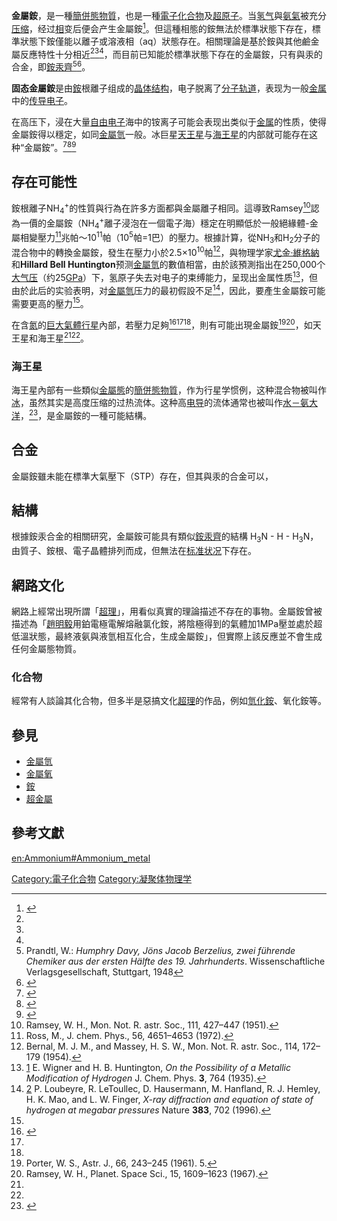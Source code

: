 {{Chembox
|   Name = 金屬銨
|   ImageFile = Ammonium.svg 
|   ImageSize = 100px
|   ImageName = 
|   ImageFile1 = Ammonium-3D-vdW.png
|   ImageSize1 = 100px
|   IUPACName = Ammonium
|   OtherNames = 
| Section1 = {{Chembox Identifiers
|  ChEBI = 49783
|  CASNo = 14798-03-9
|  CASNo_Ref = {{cascite|correct|CAS}}
  }}
| Section2 = {{Chembox Properties
|   Formula = [[氮|N]][[氫|H]]<sub>4</sub>[[自由基|·]]
|   MolarMass = 18.0385 g/mol 
  }}
| Section8 = {{Chembox Related
| OtherCpds = [[銨|銨]]、[[氯化銨|氯化銨]]、[[銨鹽|銨鹽]]}}
}}
'''金屬銨'''，是一種[[簡併態物質|簡併態物質]]，也是一種[[電子化合物|電子化合物]]及[[超原子|超原子]]。当[[氢气|氢气]]與[[氨氣|氨氣]]被充分[[压缩|压缩]]，经过[[相态|相]]变后便会产生金屬銨<ref name="Bernal&Massey">{{cite journal |last1=Bernal |first1=M. J. M. |last2=Massey |first2=H. S. W. |date=February 3, 1954 |title=Metallic Ammonium |journal=[[Monthly_Notices_of_the_Royal_Astronomical_Society|Monthly Notices of the Royal Astronomical Society]] |volume=114 |issue= 2|pages=172–179 |publisher=[[Wiley-Blackwell|Wiley-Blackwell]] for the [[Royal_Astronomical_Society|Royal Astronomical Society]] |bibcode=1954MNRAS.114..172B |url=http://articles.adsabs.harvard.edu/cgi-bin/nph-iarticle_query?1954MNRAS.114..172B&data_type=PDF_HIGH&whole_paper=YES&type=PRINTER&filetype=.pdf |accessdate=January 13, 2012 |doi=10.1093/mnras/114.2.172}}</ref>。但這種相態的銨無法於標準狀態下存在，標準狀態下銨僅能以離子或溶液相（aq）狀態存在。相關理論是基於銨與其他鹼金屬反應特性十分相近<ref name = "Holleman&Wiberg"/><ref name="Stevenson" /><ref name="Bernal&Massey" />，而目前已知能於標準狀態下存在的金屬銨，只有與汞的合金，即[[銨汞齊|銨汞齊]]<ref>Prandtl, W.: ''Humphry Davy, Jöns Jacob Berzelius, zwei führende Chemiker aus der ersten Hälfte des 19. Jahrhunderts''. Wissenschaftliche Verlagsgesellschaft, Stuttgart, 1948</ref><ref>{{cite journal |last1=Reedy |first1=J.H.|date=October 1, 1929|title=Lecture demonstration of ammonium amalgam |journal=Journal of Chemical Education |volume=6 |issue=10 |pages=1767 |url=http://pubs.acs.org/doi/abs/10.1021/ed006p1767 |accessdate=October 28, 2015 |doi=10.1021/ed006p1767}}</ref>。

'''固态金屬銨'''是由[[銨|銨]]根離子组成的[[晶体结构|晶体结构]]，电子脱离了[[分子轨道|分子轨道]]，表现为一般[[金属|金属]]中的[[电传导|传导电子]]。

在高压下，浸在大量[[自由电子|自由电子]]海中的铵离子可能会表现出类似于[[金属|金属]]的性质，使得金屬銨得以穩定，如同[[金屬氫|金屬氫]]一般。冰巨星[[天王星|天王星]]与[[海王星|海王星]]的内部就可能存在这种“金屬銨”。<ref name = "Holleman&Wiberg">{{Holleman&Wiberg}}</ref><ref name="Stevenson">{{cite journal |last1=Stevenson |first1=D. J. |date=November 20, 1975 |year=1975 |title=Does metallic ammonium exist? |journal=[[Nature_(journal)|Nature]] |volume=258 |issue= |pages=222–223 |publisher=[[Nature_Publishing_Group|Nature Publishing Group]] |doi=10.1038/258222a0 |url=http://www.nature.com/nature/journal/v258/n5532/abs/258222a0.html |accessdate=January 13, 2012 |bibcode=1975Natur.258..222S |author= |archive-url=https://web.archive.org/web/20141104041110/http://www.nature.com/nature/journal/v258/n5532/abs/258222a0.html |archive-date=2014-11-04 |dead-url=no }}</ref><ref name="Bernal_Massey">{{cite journal |last1=Bernal |first1=M. J. M. |last2=Massey |first2=H. S. W. |date=February 3, 1954 |year=1954 |title=Metallic Ammonium |journal=[[Monthly_Notices_of_the_Royal_Astronomical_Society|Monthly Notices of the Royal Astronomical Society]] |volume=114 |issue= |pages=172–179 |publisher=[[Wiley-Blackwell|Wiley-Blackwell]] for the [[Royal_Astronomical_Society|Royal Astronomical Society]] |bibcode=1954MNRAS.114..172B |url=http://articles.adsabs.harvard.edu/cgi-bin/nph-iarticle_query?1954MNRAS.114..172B&data_type=PDF_HIGH&whole_paper=YES&type=PRINTER&filetype=.pdf |accessdate=January 13, 2012 |author= |archive-url=https://web.archive.org/web/20180112232334/http://articles.adsabs.harvard.edu/cgi-bin/nph-iarticle_query?1954MNRAS.114..172B&data_type=PDF_HIGH&whole_paper=YES&type=PRINTER&filetype=.pdf |archive-date=2018-01-12 |dead-url=no }}</ref>

== 存在可能性 ==
銨根離子NH<sub>4</sub><sup>+</sup>的性質與行為在許多方面都與金屬離子相同。這導致Ramsey<ref>Ramsey, W. H., Mon. Not. R. astr. Soc., 111, 427–447 (1951).</ref>認為一價的金屬銨（NH<sub>4</sub><sup>+</sup>離子浸泡在一個電子海）穩定在明顯低於一般絕緣體-金屬相變壓力<ref>Ross, M., J. chem. Phys., 56, 4651–4653 (1972).</ref>兆帕〜10<sup>11</sup>帕（10<sup>5</sup>帕=1巴）的壓力。根據計算，從NH<sub>3</sub>和H<sub>2</sub>分子的混合物中的轉換金屬銨，發生在壓力小於2.5×10<sup>10</sup>帕<ref name="Bernal">Bernal, M. J. M., and Massey, H. S. W., Mon. Not. R. astr. Soc., 114, 172–179 (1954).</ref>，與物理学家[[尤金·維格納|尤金·維格納]]和'''Hillard Bell Huntington'''预测[[金屬氫|金屬氫]]的數值相當，由於該預測指出在250,000个[[大气压|大气压]]（约25[[GPa|GPa]]）下，氢原子失去对电子的束缚能力，呈现出金属性质<ref>[http://dx.doi.org/10.1063/1.1749590] E. Wigner and H. B. Huntington, ''On the Possibility of a Metallic Modification of Hydrogen'' J. Chem. Phys. '''3''', 764 (1935).</ref>，但由於此后的实验表明，对[[金屬氫|金屬氫]]压力的最初假設不足<ref>[http://www.nature.com/nature/journal/v383/n6602/abs/383702a0.html] {{Wayback|url=http://www.nature.com/nature/journal/v383/n6602/abs/383702a0.html |date=20130615190736 }} P. Loubeyre, R. LeToullec, D. Hausermann, M. Hanfland, R. J. Hemley, H. K. Mao, and L. W. Finger, '' X-ray diffraction and equation of state of hydrogen at megabar pressures'' Nature '''383''', 702 (1996).</ref>，因此，要產生金屬銨可能需要更高的壓力<ref name="Bernal"/>。

在含[[氮|氮]]的[[巨大氣體行星|巨大氣體行星]]內部，若壓力足夠<ref name = "Holleman&Wiberg">{{Holleman&Wiberg}}</ref><ref name="Stevenson" /><ref name="Bernal&Massey" />，則有可能出現金屬銨<ref>Porter, W. S., Astr. J., 66, 243–245 (1961).
5.</ref><ref>Ramsey, W. H., Planet. Space Sci., 15, 1609–1623 (1967).</ref>，如天王星和海王星<ref name="Stevenson"/><ref name="Bernal&Massey"/>。
=== 海王星 ===
{{Main|海王星}}
海王星內部有一些類似[[金屬態|金屬態]]的[[簡併態物質|簡併態物質]]，作为行星学惯例，这种混合物被叫作[[挥发物|冰]]，虽然其实是高度压缩的过热流体。这种高[[电导|电导]]的流体通常也被叫作[[水－氨簡併態物質|水－氨大洋]]，<ref name=Atreya2006>{{cite journal|last=Atreya|first=S.|coauthors=Egeler, P.; Baines, K.|title=Water-ammonia ionic ocean on Uranus and Neptune?|journal=Geophysical Research Abstracts|volume=8|pages=05179|year=2006|format=pdf|url=http://www.cosis.net/abstracts/EGU06/05179/EGU06-J-05179-1.pdf|author=|access-date=2013-05-26|archive-url=https://web.archive.org/web/20120205194205/http://www.cosis.net/abstracts/EGU06/05179/EGU06-J-05179-1.pdf|archive-date=2012-02-05|dead-url=no}}</ref>，是金屬銨的一種可能結構。

== 合金 ==
{{Main|銨汞齊}}
金屬銨雖未能在標準大氣壓下（STP）存在，但其與汞的合金可以，{{Include|:銨汞合金#歷史|keep title=hide}}

== 結構 ==
根據銨汞合金的相關研究，金屬銨可能具有類似[[銨汞齊|銨汞齊]]的結構 H<sub>3</sub>N - H - H<sub>3</sub>N，由質子、銨根、電子晶體排列而成，但無法在[[标准状况|标准状况]]下存在。

==網路文化 ==
網路上經常出現所謂「[[超理|超理]]」，用看似真實的理論描述不存在的事物。金屬銨曾被描述為「[[趙明毅|趙明毅]]用鉑電極電解熔融氯化銨，將陰極得到的氣體加1MPa壓並處於超低溫狀態，最終液氨與液氫相互化合，生成金屬銨」，但實際上該反應並不會生成任何金屬態物質。

=== 化合物 ===
經常有人談論其化合物，但多半是惡搞文化[[超理|超理]]的作品，例如[[氫化銨|氫化銨]]、氧化銨等。

== 參見 ==
*[[金屬氫|金屬氫]]
*[[金屬氧|金屬氧]]
*[[銨|銨]]
*[[超金屬|超金屬]]

== 參考文獻 ==
{{Refbegin|2}}
{{Reflist}}
{{Refend}}

{{DEFAULTSORT:J}}

[[en:Ammonium#Ammonium_metal|en:Ammonium#Ammonium_metal]]

[[Category:電子化合物|Category:電子化合物]]
[[Category:凝聚体物理学|Category:凝聚体物理学]]
